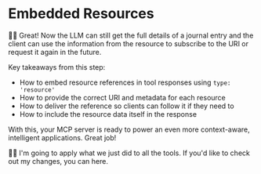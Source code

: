 # Embedded Resources

👨‍💼 Great! Now the LLM can still get the full details of a journal entry and the
client can use the information from the resource to subscribe to the URI or
request it again in the future.

Key takeaways from this step:

- How to embed resource references in tool responses using `type: 'resource'`
- How to provide the correct URI and metadata for each resource
- How to deliver the reference so clients can follow it if they need to
- How to include the resource data itself in the response

With this, your MCP server is ready to power an even more context-aware,
intelligent applications. Great job!

🧝‍♀️ I'm going to apply what we just did to all the tools. If you'd like to
check out my changes, you can <NextDiffLink>here</NextDiffLink>.
